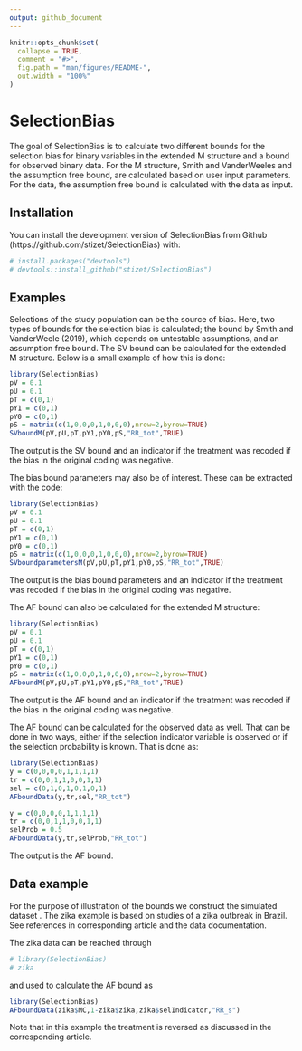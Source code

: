 ```yaml
---
output: github_document
---
```


<!-- README.md is generated from README.Rmd. Please edit that file -->

```r
knitr::opts_chunk$set(
  collapse = TRUE,
  comment = "#>",
  fig.path = "man/figures/README-",
  out.width = "100%"
)
```

# SelectionBias

<!-- badges: start -->
<!-- badges: end -->

The goal of SelectionBias is to calculate two different bounds for the
selection bias for binary variables in the extended M structure and a bound
for observed binary data. For the M structure, Smith and VanderWeeles and the
assumption free bound, are calculated based on user input parameters.
For the data, the assumption free bound is calculated with the data as input. 

## Installation

You can install the development version of SelectionBias from Github
(https://github.com/stizet/SelectionBias) with:

``` r
# install.packages("devtools") 
# devtools::install_github("stizet/SelectionBias")
```

## Examples

Selections of the study population can be the source of bias. Here, two types
of bounds for the selection bias is calculated; the bound by Smith and
VanderWeele (2019), which depends on untestable assumptions, and an assumption
free bound. The SV bound can be calculated for the extended M structure.
Below is a small example of how this is done:

```r
library(SelectionBias)
pV = 0.1
pU = 0.1
pT = c(0,1)
pY1 = c(0,1)
pY0 = c(0,1)
pS = matrix(c(1,0,0,0,1,0,0,0),nrow=2,byrow=TRUE)
SVboundM(pV,pU,pT,pY1,pY0,pS,"RR_tot",TRUE)
```
The output is the SV bound and an indicator if the treatment was recoded if the
bias in the original coding was negative.

The bias bound parameters may also be of interest. These can be extracted with
the code:

```r
library(SelectionBias)
pV = 0.1
pU = 0.1
pT = c(0,1)
pY1 = c(0,1)
pY0 = c(0,1)
pS = matrix(c(1,0,0,0,1,0,0,0),nrow=2,byrow=TRUE)
SVboundparametersM(pV,pU,pT,pY1,pY0,pS,"RR_tot",TRUE)
```
The output is the bias bound parameters and an indicator if the treatment was
recoded if the bias in the original coding was negative.

The AF bound can also be calculated for the extended M structure:

```r
library(SelectionBias)
pV = 0.1
pU = 0.1
pT = c(0,1)
pY1 = c(0,1)
pY0 = c(0,1)
pS = matrix(c(1,0,0,0,1,0,0,0),nrow=2,byrow=TRUE)
AFboundM(pV,pU,pT,pY1,pY0,pS,"RR_tot",TRUE)
```
The output is the AF bound and an indicator if the treatment was recoded if the
bias in the original coding was negative.

The AF bound can be calculated for the observed data as well. That can be done
in two ways, either if the selection indicator variable is observed or if
the selection probability is known. That is done as:

```r
library(SelectionBias)
y = c(0,0,0,0,1,1,1,1)
tr = c(0,0,1,1,0,0,1,1)
sel = c(0,1,0,1,0,1,0,1)
AFboundData(y,tr,sel,"RR_tot")

y = c(0,0,0,0,1,1,1,1)
tr = c(0,0,1,1,0,0,1,1)
selProb = 0.5
AFboundData(y,tr,selProb,"RR_tot")
```
The output is the AF bound.

## Data example
For the purpose of illustration of the bounds we construct the simulated dataset
\texttt{zika}. The zika example is based on studies of a zika outbreak in Brazil. 
See references in corresponding article and the data documentation.

The zika data can be reached through
```r
# library(SelectionBias)
# zika
```
and used to calculate the AF bound as
```r
library(SelectionBias)
AFboundData(zika$MC,1-zika$zika,zika$selIndicator,"RR_s")
```
Note that in this example the treatment is reversed as discussed in the
corresponding article.
